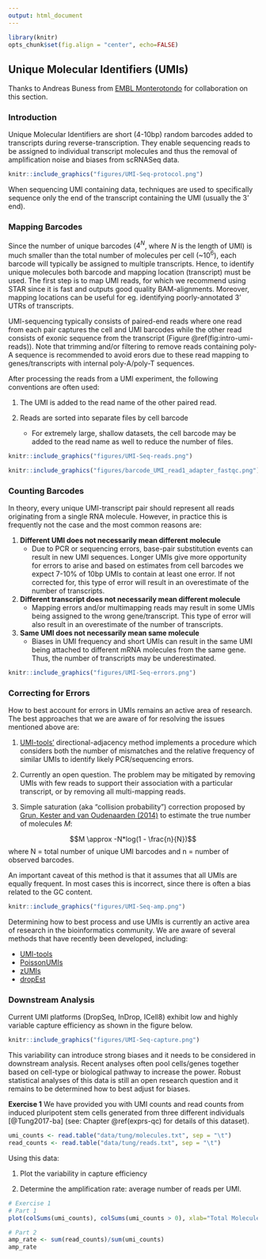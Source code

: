 ```yaml
---
output: html_document
---
```


```r
library(knitr)
opts_chunk$set(fig.align = "center", echo=FALSE)
```

## Unique Molecular Identifiers (UMIs) {#umichapter}

Thanks to Andreas Buness from [EMBL Monterotondo](https://www.embl.it/services/bioinformatics/) for collaboration on this section.

### Introduction

Unique Molecular Identifiers are short (4-10bp) random barcodes added to transcripts during reverse-transcription. They enable sequencing reads to be assigned to individual transcript molecules and thus the removal of amplification noise and biases from scRNASeq data. 

```r
knitr::include_graphics("figures/UMI-Seq-protocol.png")
```

When sequencing UMI containing data, techniques are used to specifically sequence only the end of the transcript containing the UMI (usually the 3' end).

### Mapping Barcodes

Since the number of unique barcodes ($4^N$, where $N$ is the length of UMI) is much smaller than the total number of molecules per cell (~$10^6$), each barcode will typically be assigned to multiple transcripts. Hence, to identify unique molecules both barcode and mapping location (transcript) must be used. The first step is to map UMI reads, for which we recommend using STAR since it is fast and outputs good quality BAM-alignments. Moreover, mapping locations can be useful for eg. identifying poorly-annotated 3' UTRs of transcripts.

UMI-sequencing typically consists of paired-end reads where one read from each pair captures the cell and UMI barcodes while the other read consists of exonic sequence from the transcript (Figure \@ref(fig:intro-umi-reads)). Note that trimming and/or filtering to remove reads containing poly-A sequence is recommended to avoid erors due to these read mapping to genes/transcripts with internal poly-A/poly-T sequences.

After processing the reads from a UMI experiment, the following conventions are often used:

1. The UMI is added to the read name of the other paired read. 

2. Reads are sorted into separate files by cell barcode
	+ For extremely large, shallow datasets, the cell barcode may be added to the read name as well to reduce the number of files.

```r
knitr::include_graphics("figures/UMI-Seq-reads.png")
```

```r
knitr::include_graphics("figures/barcode_UMI_read1_adapter_fastqc.png")
```
### Counting Barcodes

In theory, every unique UMI-transcript pair should represent all reads originating from a single RNA molecule. However, in practice this is frequently not the case and the most common reasons are:

1. __Different UMI does not necessarily mean different molecule__
	+ Due to PCR or sequencing errors, base-pair substitution events can result in new UMI sequences. Longer UMIs give more opportunity for errors to arise and based on estimates from cell barcodes we expect 7-10% of 10bp UMIs to contain at least one error. If not corrected for, this type of error will result in an overestimate of the number of transcripts.

2. __Different transcript does not necessarily mean different molecule__
	+ Mapping errors and/or multimapping reads may result in some UMIs being assigned to the wrong gene/transcript. This type of error will also result in an overestimate of the number of transcripts.

3. __Same UMI does not necessarily mean same molecule__
	+ Biases in UMI frequency and short UMIs can result in the same UMI being attached to different mRNA molecules from the same gene. Thus, the number of transcripts may be underestimated.

```r
knitr::include_graphics("figures/UMI-Seq-errors.png")
```

### Correcting for Errors

How to best account for errors in UMIs remains an active area of research. The best approaches that we are aware of for resolving the issues mentioned above are:

1. [UMI-tools'](https://github.com/CGATOxford/UMI-tools) directional-adjacency method implements a procedure which considers both the number of mismatches and the relative frequency of similar UMIs to identify likely PCR/sequencing errors.

2. Currently an open question. The problem may be mitigated by removing UMIs with few reads to support their association with a particular transcript, or by removing all multi-mapping reads.

3. Simple saturation (aka "collision probability") correction proposed by [Grun, Kester and van Oudenaarden (2014)](http://www.nature.com/nmeth/journal/v11/n6/full/nmeth.2930.html#methods) to estimate the true number of molecules $M$:

$$M \approx -N*log(1 - \frac{n}{N})$$ 
where N = total number of unique UMI barcodes and n = number of observed barcodes.
 
An important caveat of this method is that it assumes that all UMIs are equally frequent. In most cases this is incorrect, since there is often a bias related to the GC content. 

```r
knitr::include_graphics("figures/UMI-Seq-amp.png")
```

Determining how to best process and use UMIs is currently an active area of research in the bioinformatics community. We are aware of several methods that have recently been developed, including:

* [UMI-tools](https://github.com/CGATOxford/UMI-tools)
* [PoissonUMIs](https://github.com/tallulandrews/PoissonUMIs)
* [zUMIs](https://github.com/sdparekh/zUMIs)
* [dropEst](https://github.com/hms-dbmi/dropEst)

### Downstream Analysis

Current UMI platforms (DropSeq, InDrop, ICell8) exhibit low and highly variable capture efficiency as shown in the figure below. 

```r
knitr::include_graphics("figures/UMI-Seq-capture.png")
```

This variability can introduce strong biases and it needs to be considered in downstream analysis. Recent analyses often pool cells/genes together based on cell-type or biological pathway to increase the power. Robust statistical analyses of this data is still an open research question and it remains to be determined how to best adjust for biases.

__Exercise 1__ We have provided you with UMI counts and read counts from induced pluripotent stem cells generated from three different individuals [@Tung2017-ba] (see: Chapter \@ref(exprs-qc) for details of this dataset).

```r
umi_counts <- read.table("data/tung/molecules.txt", sep = "\t")
read_counts <- read.table("data/tung/reads.txt", sep = "\t")
```
Using this data:

1. Plot the variability in capture efficiency

2. Determine the amplification rate: average number of reads per UMI.

```r
# Exercise 1
# Part 1
plot(colSums(umi_counts), colSums(umi_counts > 0), xlab="Total Molecules Detected", ylab="Total Genes Detected")

# Part 2
amp_rate <- sum(read_counts)/sum(umi_counts)
amp_rate
```
